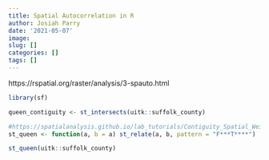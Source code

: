 ```yaml
---
title: Spatial Autocorrelation in R
author: Josiah Parry
date: '2021-05-07'
image: 
slug: []
categories: []
tags: []
---
```



https://rspatial.org/raster/analysis/3-spauto.html

```r
library(sf)

queen_contiguity <- st_intersects(uitk::suffolk_county)
```


```r
#https://spatialanalysis.github.io/lab_tutorials/Contiguity_Spatial_Weights.html#queen-contiguity
st_queen <- function(a, b = a) st_relate(a, b, pattern = "F***T****")

st_queen(uitk::suffolk_county)
```

